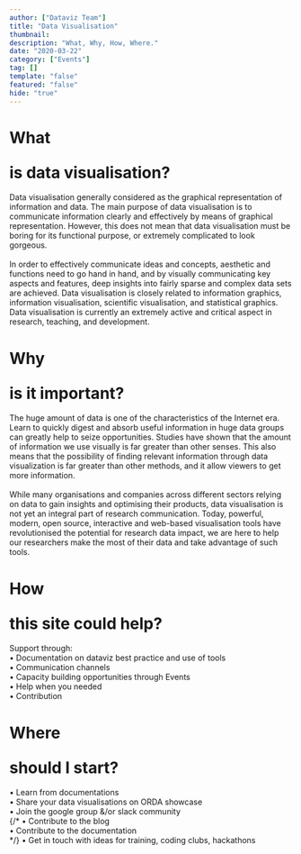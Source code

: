 ```yaml
---
author: ["Dataviz Team"]
title: "Data Visualisation"
thumbnail: 
description: "What, Why, How, Where."
date: "2020-03-22"
category: ["Events"]
tag: []
template: "false"
featured: "false"
hide: "true"
---
```




<div className="flex flex-wrap text-gray-600">
  <Fade duration={2000}>
    <div id="what" className="flex-wrap ipadp:min-h-80 px-5 ipadp:px-12">
      <h1 className="font-semibold text-3xl"><p className="inline-block text-highlight_2 font-bold text-6xl">What</p> is data visualisation?</h1>
      <p>
        Data visualisation generally considered as the graphical representation of information and data. The main purpose of data visualisation is to communicate information clearly and effectively by means of graphical representation. 
        However, this does not mean that data visualisation must be boring for its functional purpose, or extremely complicated to look gorgeous. <br /><br /> In order to effectively communicate ideas and concepts, 
        aesthetic and functions need to go hand in hand, and by visually communicating key aspects and features, deep insights into fairly sparse and complex data sets are achieved. Data visualisation is closely related to information graphics, 
        information visualisation, scientific visualisation, and statistical graphics. Data visualisation is currently an extremely active and critical aspect in research, teaching, and development.
      </p>
    </div> 
  </Fade>

  <Fade duration={2000}>
  <div id="why" className="flex-wrap ipadp:min-h-100 px-5 ipadp:px-12">
    <h1 className="font-semibold text-3xl"><p className="inline-block text-highlight_2 font-bold text-6xl">Why</p> is it important?</h1>
    <p>
    The huge amount of data is one of the characteristics of the Internet era. Learn to quickly digest and absorb useful information in huge data groups can greatly help to seize 
    opportunities. Studies have shown that the amount of information we use visually is far greater than other senses. This also means that the possibility of finding relevant 
    information through data visualization is far greater than other methods, and it allow viewers to get more information.  <br /><br />
    While many organisations and companies across different sectors relying on data to gain insights and optimising their products, data visualisation is not yet an integral part of research communication. 
    Today, powerful, modern, open source, interactive and web-based visualisation tools have revolutionised the potential for research data impact, we are here to help our researchers make the most of their data and take advantage of such tools. 
    </p>
  </div>
  </Fade>

  <Fade duration={2000}>
  <div id="how" className="flex-wrap ipadp:min-h-100 px-5 ipadp:px-12">
    <h1 className="font-semibold text-3xl"><p className="inline-block text-highlight_2 font-bold text-6xl">How</p> this site could help?</h1>
    <p>
      Support through: <br />
        &bull; Documentation on dataviz best practice and use of tools  <br />
        &bull; Communication channels  <br />
        &bull; Capacity building opportunities through Events  <br />
        &bull; Help when you needed <br />
        &bull; Contribution <br />
    </p>
  </div>
  </Fade>

  <Fade duration={2000}>
  <div id="start" className="flex-wrap ipadp:min-h-100 px-5 ipadp:px-12">
    <h1 className="font-semibold text-3xl"><p className="inline-block text-highlight_2 font-bold text-6xl">Where</p> should I start?</h1>
    <p>
      &bull; Learn from documentations <br />
      &bull; Share your data visualisations on ORDA showcase <br />
      &bull; Join the google group &/or slack community <br />
      {/* &bull; Contribute to the blog <br />
      &bull; Contribute to the documentation <br /> */}
      &bull; Get in touch with ideas for training, coding clubs, hackathons <br />
    </p>
  </div>
  </Fade>

</div>
